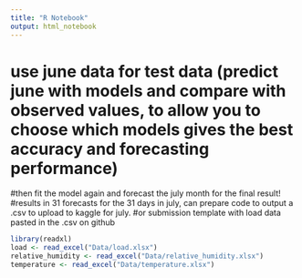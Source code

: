 ```yaml
---
title: "R Notebook"
output: html_notebook
---
```


# use june data for test data (predict june with models and compare with observed values, to allow you to choose which models gives the best accuracy and forecasting performance)
#then fit the model again and forecast the july month for the final result! 
#results in 31 forecasts for the 31 days in july, can prepare code to output a .csv to upload to kaggle for july. 
#or submission template with load data pasted in the .csv on github 


```r
library(readxl)
load <- read_excel("Data/load.xlsx")
relative_humidity <- read_excel("Data/relative_humidity.xlsx")
temperature <- read_excel("Data/temperature.xlsx")

```

